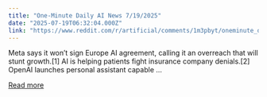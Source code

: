 ```yaml
---
title: "One-Minute Daily AI News 7/19/2025"
date: "2025-07-19T06:32:04.000Z"
link: "https://www.reddit.com/r/artificial/comments/1m3pbyt/oneminute_daily_ai_news_7192025/"
---
```


Meta says it won’t sign Europe AI agreement, calling it an overreach that will stunt growth.[1]
 AI is helping patients fight insurance company denials.[2]
 OpenAI launches personal assistant capable ...

[Read more](https://www.reddit.com/r/artificial/comments/1m3pbyt/oneminute_daily_ai_news_7192025/)
